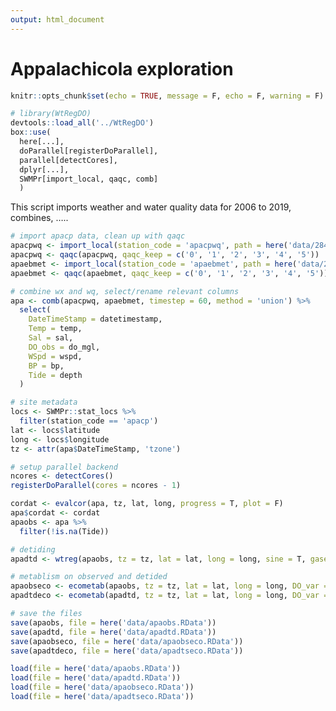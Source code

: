 ```yaml
---
output: html_document
---
```

  
# Appalachicola exploration 

```r
knitr::opts_chunk$set(echo = TRUE, message = F, echo = F, warning = F)

# library(WtRegDO)
devtools::load_all('../WtRegDO')
box::use(
  here[...], 
  doParallel[registerDoParallel], 
  parallel[detectCores],
  dplyr[...],
  SWMPr[import_local, qaqc, comb]
  )
```

This script imports weather and water quality data for 2006 to 2019, combines, .....
```r
# import apacp data, clean up with qaqc
apacpwq <- import_local(station_code = 'apacpwq', path = here('data/284523.zip'))
apacpwq <- qaqc(apacpwq, qaqc_keep = c('0', '1', '2', '3', '4', '5'))
apaebmet <- import_local(station_code = 'apaebmet', path = here('data/284523.zip'))
apaebmet <- qaqc(apaebmet, qaqc_keep = c('0', '1', '2', '3', '4', '5'))

# combine wx and wq, select/rename relevant columns
apa <- comb(apacpwq, apaebmet, timestep = 60, method = 'union') %>% 
  select(
    DateTimeStamp = datetimestamp, 
    Temp = temp, 
    Sal = sal, 
    DO_obs = do_mgl,
    WSpd = wspd,
    BP = bp,
    Tide = depth
  )

# site metadata
locs <- SWMPr::stat_locs %>% 
  filter(station_code == 'apacp')
lat <- locs$latitude
long <- locs$longitude
tz <- attr(apa$DateTimeStamp, 'tzone')

# setup parallel backend
ncores <- detectCores()  
registerDoParallel(cores = ncores - 1)

cordat <- evalcor(apa, tz, lat, long, progress = T, plot = F)
apa$cordat <- cordat
apaobs <- apa %>% 
  filter(!is.na(Tide))

# detiding
apadtd <- wtreg(apaobs, tz = tz, lat = lat, long = long, sine = T, gasex = 'Wanninkhof', wins = list(3, 12, 0.2), progress = T, parallel = TRUE)

# metablism on observed and detided
apaobseco <- ecometab(apaobs, tz = tz, lat = lat, long = long, DO_var = 'DO_obs', gasex = 'Wanninkhof')
apadtdeco <- ecometab(apadtd, tz = tz, lat = lat, long = long, DO_var = 'DO_nrm', gasex = 'Wanninkhof')

# save the files
save(apaobs, file = here('data/apaobs.RData'))
save(apadtd, file = here('data/apadtd.RData'))
save(apaobseco, file = here('data/apaobseco.RData'))
save(apadtdeco, file = here('data/apadtseco.RData'))
```

```r
load(file = here('data/apaobs.RData'))
load(file = here('data/apadtd.RData'))
load(file = here('data/apaobseco.RData'))
load(file = here('data/apadtseco.RData'))
```

